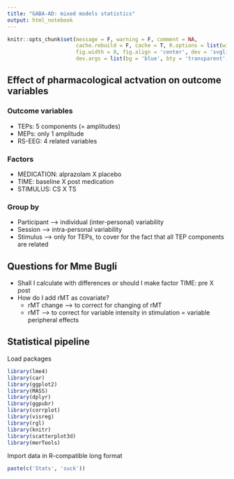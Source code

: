---
title: "GABA-AD: mixed models statistics"
output: html_notebook
---

```{r chunk_setup, include = FALSE, eval = TRUE}
knitr::opts_chunk$set(message = F, warning = F, comment = NA, 
                      cache.rebuild = F, cache = T, R.options = list(width = 120), 
                      fig.width = 8, fig.align = 'center', dev = 'svglite',
                      dev.args = list(bg = 'blue', bty = 'transparent', col = 'darkblue', cex = 11))
```

## Effect of pharmacological actvation on outcome variables
### Outcome variables
- TEPs: 5 components (= amplitudes)
- MEPs: only 1 amplitude 
- RS-EEG: 4 related variables

### Factors
- MEDICATION: alprazolam X placebo
- TIME: baseline X post medication
- STIMULUS: CS X TS

### Group by
- Participant --> individual (inter-personal) variability
- Session --> intra-personal variability
- Stimulus --> only for TEPs, to cover for the fact that all TEP components are related


## Questions for Mme Bugli
- Shall I calculate with differences or should I make factor TIME: pre X post
- How do I add rMT as covariate?
  - rMT change --> to correct for changing of rMT
  - rMT --> to correct for variable intensity in stimulation = variable peripheral effects

## Statistical pipeline
Load packages
```{r basic_packages}
library(lme4)
library(car)
library(ggplot2)
library(MASS)
library(dplyr)
library(ggpubr)
library(corrplot) 
library(visreg) 
library(rgl)
library(knitr)
library(scatterplot3d)
library(merTools)
```


Import data in R-compatible long format
```{r}
paste(c('Stats', 'suck'))
```
